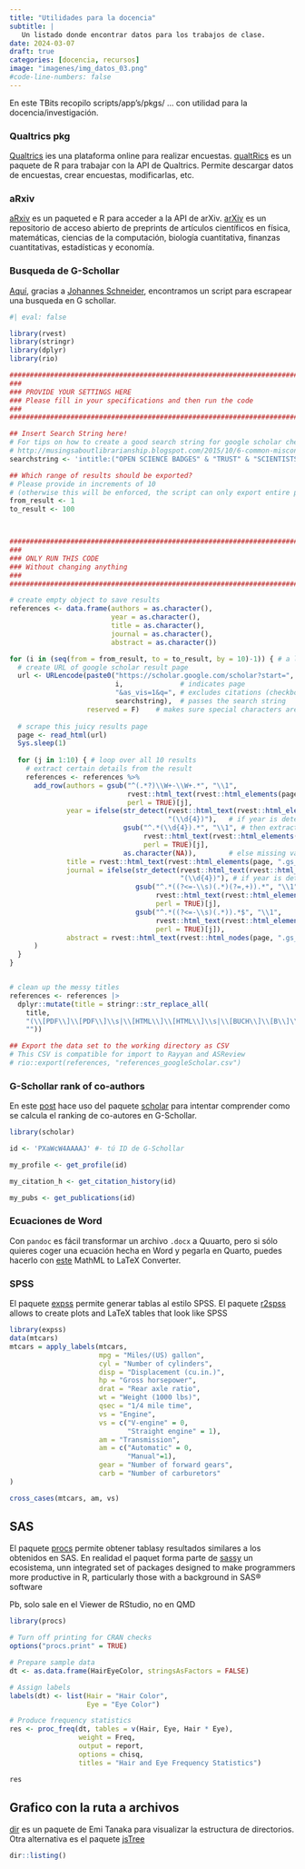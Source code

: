 ```yaml
---
title: "Utilidades para la docencia"
subtitle: | 
   Un listado donde encontrar datos para los trabajos de clase.
date: 2024-03-07
draft: true
categories: [docencia, recursos]
image: "imagenes/img_datos_03.png"
#code-line-numbers: false
---
```


En este TBits recopilo scripts/app's/pkgs/ ... con utilidad para la docencia/investigación.



### Qualtrics pkg

[Qualtrics](https://www.qualtrics.com/es/) ies una plataforma online para realizar encuestas. 
[qualtRics](https://docs.ropensci.org/qualtRics/) es un paquete de R para trabajar con la API de Qualtrics. Permite descargar datos de encuestas, crear encuestas, modificarlas, etc. 


### aRxiv

[aRxiv](https://docs.ropensci.org/aRxiv/index.html) es un paqueted e R para acceder a la API de arXiv.
[arXiv](https://arxiv.org/) es un repositorio de acceso abierto de preprints de artículos científicos en física, matemáticas, ciencias de la computación, biología cuantitativa, finanzas cuantitativas, estadísticas y economía.


### Busqueda de G-Schollar

[Aquí](https://github.com/j-5chneider/sysreview/blob/master/scrape_google_scholar/scrape_google_scholar.R), gracias a [Johannes Schneider](https://scicomm.xyz/@jschneider), encontramos un script para escrapear una busqueda en G schollar. 


```r
#| eval: false

library(rvest)
library(stringr)
library(dplyr)
library(rio)

############################################################################## #
###                                                                            #
### PROVIDE YOUR SETTINGS HERE                                              ####
### Please fill in your specifications and then run the code                   #
###                                                                            #
############################################################################## #

## Insert Search String here!
# For tips on how to create a good search string for google scholar check out
# http://musingsaboutlibrarianship.blogspot.com/2015/10/6-common-misconceptions-when-doing.html
searchstring <- 'intitle:("OPEN SCIENCE BADGES" & "TRUST" & "SCIENTISTS")'

## Which range of results should be exported?
# Please provide in increments of 10
# (otherwise this will be enforced, the script can only export entire pages of 10)
from_result <- 1
to_result <- 100



############################################################################## #
###                                                                            #
### ONLY RUN THIS CODE                                                      ####
### Without changing anything                                                  #
###                                                                            #
############################################################################## #

# create empty object to save results
references <- data.frame(authors = as.character(),
                         year = as.character(),
                         title = as.character(),
                         journal = as.character(),
                         abstract = as.character())

for (i in (seq(from = from_result, to = to_result, by = 10)-1)) { # a loop to scrape from several pages
  # create URL of google scholar result page
  url <- URLencode(paste0("https://scholar.google.com/scholar?start=", 
                          i,              # indicates page
                          "&as_vis=1&q=", # excludes citations (checkbox on the left)
                          searchstring),  # passes the search string
                   reserved = F)    # makes sure special characters are not encoded
  
  # scrape this juicy results page
  page <- read_html(url) 
  Sys.sleep(1)
  
  for (j in 1:10) { # loop over all 10 results
    # extract certain details from the result
    references <- references %>% 
      add_row(authors = gsub("^(.*?)\\W+-\\W+.*", "\\1", 
                             rvest::html_text(rvest::html_elements(page, ".gs_a")), 
                             perl = TRUE)[j],
              year = ifelse(str_detect(rvest::html_text(rvest::html_elements(page, ".gs_a"))[j],
                                       "(\\d{4})"),   # if year is detected
                            gsub("^.*(\\d{4}).*", "\\1", # then extract year
                                 rvest::html_text(rvest::html_elements(page, ".gs_a")),
                                 perl = TRUE)[j],
                            as.character(NA)),        # else missing value
              title = rvest::html_text(rvest::html_elements(page, ".gs_rt"))[j],
              journal = ifelse(str_detect(rvest::html_text(rvest::html_elements(page, ".gs_a"))[j],
                                          "(\\d{4})"), # if year is detected
                               gsub("^.*((?<=-\\s)(.*)(?=,+)).*", "\\1",  # then
                                    rvest::html_text(rvest::html_elements(page, ".gs_a")),
                                    perl = TRUE)[j],
                               gsub("^.*((?<=-\\s)(.*)).*$", "\\1",       # else
                                    rvest::html_text(rvest::html_elements(page, ".gs_a")),
                                    perl = TRUE)[j]),
              abstract = rvest::html_text(rvest::html_nodes(page, ".gs_rs"))[j]
      )
  }
}


# clean up the messy titles
references <- references |>
  dplyr::mutate(title = stringr::str_replace_all(
    title,
    "(\\[PDF\\]\\[PDF\\]\\s|\\[HTML\\]\\[HTML\\]\\s|\\[BUCH\\]\\[B\\]\\s)", 
    ""))

## Export the data set to the working directory as CSV
# This CSV is compatible for import to Rayyan and ASReview
# rio::export(references, "references_googleScholar.csv")

```


### G-Schollar rank of co-authors

En este [post](https://quantixed.org/2023/10/21/all-the-right-friends-how-does-google-scholar-rank-co-authors/) hace uso del paquete [scholar](https://github.com/jkeirstead/scholar) para intentar comprender como se calcula el ranking de co-autores en G-Schollar. 

```r
library(scholar)

id <- 'PXaWcW4AAAAJ' #- tú ID de G-Schollar

my_profile <- get_profile(id)

my_citation_h <- get_citation_history(id)

my_pubs <- get_publications(id)

```





### Ecuaciones de Word

Con `pandoc` es fácil transformar un archivo `.docx` a Quuarto, pero si sólo quieres coger una ecuación hecha en Word y pegarla en Quarto, puedes hacerlo con [este](https://jgostick.github.io/mml2latex/)  MathML to LaTeX Converter.

### SPSS

El paquete [expss](https://cran.r-project.org/web/packages/expss/index.html) permite generar tablas al estilo SPSS. El paquete [r2spss](https://cran.r-project.org/web/packages/r2spss/vignettes/r2spss-intro.pdf)  allows to create plots and LaTeX tables that look like SPSS

```r
library(expss)
data(mtcars)
mtcars = apply_labels(mtcars,
                      mpg = "Miles/(US) gallon",
                      cyl = "Number of cylinders",
                      disp = "Displacement (cu.in.)",
                      hp = "Gross horsepower",
                      drat = "Rear axle ratio",
                      wt = "Weight (1000 lbs)",
                      qsec = "1/4 mile time",
                      vs = "Engine",
                      vs = c("V-engine" = 0,
                             "Straight engine" = 1),
                      am = "Transmission",
                      am = c("Automatic" = 0,
                             "Manual"=1),
                      gear = "Number of forward gears",
                      carb = "Number of carburetors"
)

cross_cases(mtcars, am, vs)
```

## SAS

El paquete [procs](https://procs.r-sassy.org/) permite obtener tablasy resultados similares a los obtenidos en SAS. En realidad el paquet forma parte de [sassy](https://r-sassy.org/) un ecosistema, unn integrated set of packages designed to make programmers more productive in R, particularly those with a background in SAS® software

Pb, solo sale en el Viewer de RStudio, no en QMD

```r
library(procs)

# Turn off printing for CRAN checks
options("procs.print" = TRUE)

# Prepare sample data
dt <- as.data.frame(HairEyeColor, stringsAsFactors = FALSE)

# Assign labels
labels(dt) <- list(Hair = "Hair Color",
                   Eye = "Eye Color")

# Produce frequency statistics
res <- proc_freq(dt, tables = v(Hair, Eye, Hair * Eye),
                 weight = Freq,
                 output = report,
                 options = chisq,
                 titles = "Hair and Eye Frequency Statistics")

res
```


## Grafico con la ruta a archivos

[dir](https://emitanaka.org/dir/index.html) es un paquete de Emi Tanaka para visualizar la estructura de directorios. Otra alternativa es el paquete [jsTree](https://yonicd.github.io/jsTree/)

```r
dir::listing()
```

